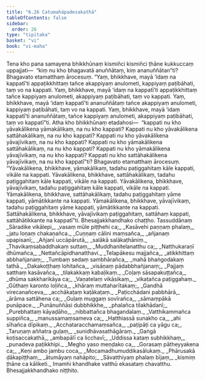 ```yaml
---
title: "6.26 Catumahāpadesakathā"
tableOfContents: false
sidebar:
  order: 26
type: "tipitaka"
basket: "vi"
book: "vi-maha"
---
```



<DynamicBreadcrumb />

<Division number="305" book="vi-maha" e="ch" v="3" p="348">

<Paragraph number="1367" book="vi-maha">
Tena kho pana samayena bhikkhūnaṃ kismiñci kismiñci ṭhāne kukkuccaṃ uppajjati—  “kiṃ nu kho bhagavatā anuññātaṃ, kiṃ ananuññātan”ti? Bhagavato etamatthaṃ ārocesuṃ. “Yaṃ, bhikkhave, mayā ‘idaṃ na kappatī’ti appaṭikkhittaṃ tañce akappiyaṃ anulometi, kappiyaṃ paṭibāhati, taṃ vo na kappati. Yaṃ, bhikkhave, mayā ‘idaṃ na kappatī’ti appaṭikkhittaṃ tañce kappiyaṃ anulometi, akappiyaṃ paṭibāhati, taṃ vo kappati. Yaṃ, bhikkhave, mayā ‘idaṃ kappatī’ti ananuññātaṃ tañce akappiyaṃ anulometi, kappiyaṃ paṭibāhati, taṃ vo na kappati. Yaṃ, bhikkhave, mayā ‘idaṃ kappatī’ti ananuññātaṃ, tañce kappiyaṃ anulometi, akappiyaṃ paṭibāhati, taṃ vo kappatī”ti.
</Paragraph>

<Paragraph number="1368" book="vi-maha">
Atha kho bhikkhūnaṃ etadahosi—  “kappati nu kho yāvakālikena yāmakālikaṃ, na nu kho kappati? Kappati nu kho yāvakālikena sattāhakālikaṃ, na nu kho kappati? Kappati nu kho yāvakālikena yāvajīvikaṃ, na nu kho kappati? Kappati nu kho yāmakālikena sattāhakālikaṃ, na nu kho kappati? Kappati nu kho yāmakālikena yāvajīvikaṃ, na nu kho kappati? Kappati nu kho sattāhakālikena yāvajīvikaṃ, na nu kho kappatī”ti? Bhagavato etamatthaṃ ārocesuṃ.
</Paragraph>

<Paragraph number="1369" book="vi-maha">
“Yāvakālikena, bhikkhave, yāmakālikaṃ, tadahu paṭiggahitaṃ kāle kappati, vikāle na kappati. Yāvakālikena, bhikkhave, sattāhakālikaṃ, tadahu paṭiggahitaṃ kāle kappati, vikāle na kappati. Yāvakālikena, bhikkhave, yāvajīvikaṃ, tadahu paṭiggahitaṃ kāle kappati, vikāle na kappati. Yāmakālikena, bhikkhave, sattāhakālikaṃ, tadahu paṭiggahitaṃ yāme kappati, yāmātikkante na kappati. Yāmakālikena, bhikkhave, yāvajīvikaṃ, tadahu paṭiggahitaṃ yāme kappati, yāmātikkante na kappati. Sattāhakālikena, bhikkhave, yāvajīvikaṃ paṭiggahitaṃ, sattāhaṃ kappati, sattāhātikkante na kappatī”ti.

</Paragraph>
</Division>

<Paragraph number="1370" type="center" book="vi-maha">
Bhesajjakkhandhako chaṭṭho.



</Paragraph>

<Paragraph number="1371" type="center" book="vi-maha">
Tassuddānaṃ


</Paragraph>

<Paragraph number="1372" type="verses" book="vi-maha">
_Sāradike vikālepi,_  
_vasaṃ mūle piṭṭhehi ca;_  
_Kasāvehi paṇṇaṃ phalaṃ,_  
_jatu loṇaṃ chakaṇañca._  

</Paragraph>

<Paragraph number="1373" type="verses" book="vi-maha">
_Cuṇṇaṃ cālini maṃsañca,_  
_añjanaṃ upapisanī;_  
_Añjanī uccāpārutā,_  
_salākā salākaṭhāniṃ._  

</Paragraph>

<Paragraph number="1374" type="verses" book="vi-maha">
_Thavikaṃsabaddhakaṃ suttaṃ,_  
_Muddhanitelanatthu ca;_  
_Natthukaraṇī dhūmañca,_  
_Nettañcāpidhanatthavi._  

</Paragraph>

<Paragraph number="1375" type="verses" book="vi-maha">
_Telapākesu majjañca,_  
_atikkhittaṃ abbhañjanaṃ;_  
_Tumbaṃ sedaṃ sambhārañca,_  
_mahā bhaṅgodakaṃ tathā._  

</Paragraph>

<Paragraph number="1376" type="verses" book="vi-maha">
_Dakakoṭṭhaṃ lohitañca,_  
_visāṇaṃ pādabbhañjanaṃ;_  
_Pajjaṃ satthaṃ kasāvañca,_  
_tilakakkaṃ kabaḷikaṃ._  

</Paragraph>

<Paragraph number="1377" type="verses" book="vi-maha">
_Coḷaṃ sāsapakuṭṭañca,_  
_dhūma sakkharikāya ca;_  
_Vaṇatelaṃ vikāsikaṃ,_  
_vikaṭañca paṭiggahaṃ._  

</Paragraph>

<Paragraph number="1378" type="verses" book="vi-maha">
_Gūthaṃ karonto loḷiñca,_  
_khāraṃ muttaharītakaṃ;_  
_Gandhā virecanañceva,_  
_acchākaṭaṃ kaṭākaṭaṃ._  

</Paragraph>

<Paragraph number="1379" type="verses" book="vi-maha">
_Paṭicchādani pabbhārā,_  
_ārāma sattāhena ca;_  
_Guḷaṃ muggaṃ sovīrañca,_  
_sāmaṃpākā punāpace._  

</Paragraph>

<Paragraph number="1380" type="verses" book="vi-maha">
_Punānuññāsi dubbhikkhe,_  
_phalañca tilakhādanī;_  
_Purebhattaṃ kāyaḍāho,_  
_nibbattañca bhagandalaṃ._  

</Paragraph>

<Paragraph number="1381" type="verses" book="vi-maha">
_Vatthikammañca suppiñca,_  
_manussamaṃsameva ca;_  
_Hatthiassā sunakho ca,_  
_ahi sīhañca dīpikaṃ._  

</Paragraph>

<Paragraph number="1382" type="verses" book="vi-maha">
_Acchataracchamaṃsañca,_  
_paṭipāṭi ca yāgu ca;_  
_Taruṇaṃ aññatra guḷaṃ,_  
_sunidhāvasathāgāraṃ._  

</Paragraph>

<Paragraph number="1383" type="verses" book="vi-maha">
_Gaṅgā koṭisaccakathā,_  
_ambapālī ca licchavī;_  
_Uddissa kataṃ subhikkhaṃ,_  
_punadeva paṭikkhipi._  

</Paragraph>

<Paragraph number="1384" type="verses" book="vi-maha">
_Megho yaso meṇḍako ca,_  
_Gorasaṃ pātheyyakena ca;_  
_Keṇi ambo jambu coca,_  
_Mocamadhumuddikasālukaṃ._  

</Paragraph>

<Paragraph number="1385" type="verses" book="vi-maha">
_Phārusakā ḍākapiṭṭhaṃ,_  
_ātumāyaṃ nahāpito;_  
_Sāvatthiyaṃ phalaṃ bījaṃ,_  
_kismiṃ ṭhāne ca kāliketi._  


</Paragraph>

<Paragraph number="1386" type="center" book="vi-maha">
Imamhi khandhake vatthū ekasataṃ chavatthu.



</Paragraph>

<Paragraph number="1387" type="center" book="vi-maha">
Bhesajjakkhandhako niṭṭhito.
</Paragraph>